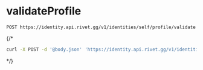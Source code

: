 # validateProfile
```
POST https://identity.api.rivet.gg/v1/identities/self/profile/validate
```


{/*<RequestExample>
```bash curl
curl -X POST -d '@body.json' 'https://identity.api.rivet.gg/v1/identities/self/profile/validate'
```
</RequestExample>*/}
